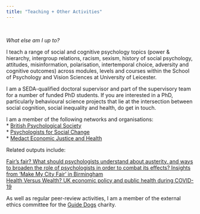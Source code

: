 ```yaml
---
title: "Teaching + Other Activities"
---
```

<p>&nbsp;</p>
  
*What else am I up to?*

I teach a range of social and cognitive psychology topics (power & hierarchy, intergroup relations, racism, sexism, history of social psychology, attitudes, misinformation, polarisation, intertemporal choice, adversity and cognitive outcomes) across modules, levels and courses within the School of Psychology and Vision Sciences at University of Leicester.

I am a SEDA-qualified doctoral supervisor and part of the supervisory team for a number of funded PhD students. If you are interested in a PhD, particularly behavioural science projects that lie at the intersection between social cognition, social inequality and health, do get in touch.

I am a member of the following networks and organisations:  
* [British Psychological Society](https://www.bps.org.uk/)  
* [Psychologists for Social Change](http://www.psychchange.org/)  
* [Medact Economic Justice and Health](https://www.medact.org/membership/groups/economic-justice-health/)  


Related outputs include:

[Fair’s fair? What should psychologists understand about austerity, and ways to broaden the role of psychologists in order to combat its effects? Insights from ‘Make My City Fair’ in Birmingham](https://thepsychologist.bps.org.uk/volume-34/summer-edition/fairs-fair)  
[Health Versus Wealth? UK economic policy and public health during COVID-19](https://www.medact.org/2021/resources/briefings/health-versus-wealth-uk-economic-policy-and-public-health-during-covid-19/)

As well as regular peer-review activities, I am a member of the external ethics committee for the [Guide Dogs](https://www.guidedogs.org.uk/) charity.
